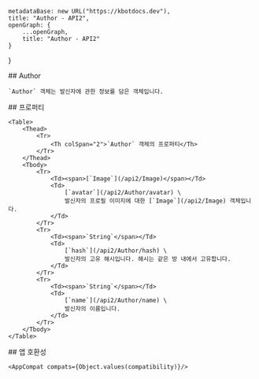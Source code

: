 
    metadataBase: new URL("https://kbotdocs.dev"),
    title: "Author - API2",
    openGraph: {
        ...openGraph,
        title: "Author - API2"
    }
}

<Section>
    ## Author

    `Author` 객체는 발신자에 관한 정보를 담은 객체입니다.
</Section>
<Section>
    ## 프로퍼티

    <Table>
        <Thead>
            <Tr>
                <Th colSpan="2">`Author` 객체의 프로퍼티</Th>
            </Tr>
        </Thead>
        <Tbody>
            <Tr>
                <Td><span>[`Image`](/api2/Image)</span></Td>
                <Td>
                    [`avatar`](/api2/Author/avatar) \
                    발신자의 프로필 이미지에 대한 [`Image`](/api2/Image) 객체입니다.
                </Td>
            </Tr>
            <Tr>
                <Td><span>`String`</span></Td>
                <Td>
                    [`hash`](/api2/Author/hash) \
                    발신자의 고유 해시입니다. 해시는 같은 방 내에서 고유합니다.
                </Td>
            </Tr>
            <Tr>
                <Td><span>`String`</span></Td>
                <Td>
                    [`name`](/api2/Author/name) \
                    발신자의 이름입니다.
                </Td>
            </Tr>
        </Tbody>
    </Table>
</Section>
<Section>
    ## 앱 호환성

    <AppCompat compats={Object.values(compatibility)}/>
</Section>